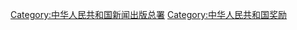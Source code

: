 {{Cat main|新中国60年杰出出版家}}

[[Category:中华人民共和国新闻出版总署|Category:中华人民共和国新闻出版总署]]
[[Category:中华人民共和国奖励|Category:中华人民共和国奖励]]